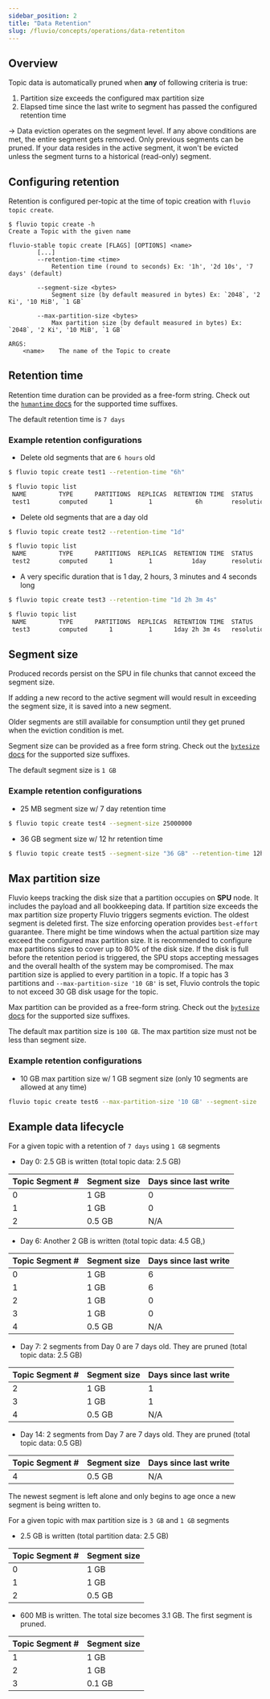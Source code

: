 ```yaml
---
sidebar_position: 2
title: "Data Retention"
slug: /fluvio/concepts/operations/data-retentiton
---
```


## Overview

Topic data is automatically pruned when **any** of following criteria is true:
1. Partition size exceeds the configured max partition size
2. Elapsed time since the last write to segment has passed the configured retention time

-> Data eviction operates on the segment level. If any above conditions are met, the entire segment gets removed. Only previous segments can be pruned. If your data resides in the active segment, it won't be evicted unless the segment turns to a historical (read-only) segment.


## Configuring retention

Retention is configured per-topic at the time of topic creation with `fluvio topic create`.

```shell
$ fluvio topic create -h
Create a Topic with the given name

fluvio-stable topic create [FLAGS] [OPTIONS] <name>
        [...]
        --retention-time <time>
            Retention time (round to seconds) Ex: '1h', '2d 10s', '7 days' (default)

        --segment-size <bytes>
            Segment size (by default measured in bytes) Ex: `2048`, '2 Ki', '10 MiB', `1 GB`

        --max-partition-size <bytes>
            Max partition size (by default measured in bytes) Ex: `2048`, '2 Ki', '10 MiB', `1 GB`

ARGS:
    <name>    The name of the Topic to create
```

## Retention time

Retention time duration can be provided as a free-form string. Check out the [`humantime` docs](https://docs.rs/humantime/2.1.0/humantime/fn.parse_duration.html) for the supported time suffixes.

The default retention time is `7 days`

### Example retention configurations
* Delete old segments that are `6 hours` old

```bash copy="fl"
$ fluvio topic create test1 --retention-time "6h"
```

```bash copy="fl"
$ fluvio topic list
 NAME         TYPE      PARTITIONS  REPLICAS  RETENTION TIME  STATUS                   REASON
 test1        computed      1          1            6h        resolution::provisioned
```

* Delete old segments that are a day old

```bash copy="fl"
$ fluvio topic create test2 --retention-time "1d"
```

```bash copy="fl"
$ fluvio topic list
 NAME         TYPE      PARTITIONS  REPLICAS  RETENTION TIME  STATUS                   REASON
 test2        computed      1          1           1day       resolution::provisioned
```

* A very specific duration that is 1 day, 2 hours, 3 minutes and 4 seconds long

```bash copy="fl"
$ fluvio topic create test3 --retention-time "1d 2h 3m 4s"
```

```bash copy="fl"
$ fluvio topic list
 NAME         TYPE      PARTITIONS  REPLICAS  RETENTION TIME  STATUS                   REASON
 test3        computed      1          1      1day 2h 3m 4s   resolution::provisioned
```

## Segment size

Produced records persist on the SPU in file chunks that cannot exceed the segment size.

If adding a new record to the active segment will would result in exceeding the segment size, it is saved into a new segment.

Older segments are still available for consumption until they get pruned when the eviction condition is met.

Segment size can be provided as a free form string. Check out the [`bytesize` docs](https://github.com/hyunsik/bytesize/)
for the supported size suffixes.

The default segment size is `1 GB`

### Example retention configurations
* 25 MB segment size w/ 7 day retention time

```bash copy="fl"
$ fluvio topic create test4 --segment-size 25000000
```

* 36 GB segment size w/ 12 hr retention time

```bash copy="fl"
$ fluvio topic create test5 --segment-size "36 GB" --retention-time 12h
```

## Max partition size

Fluvio keeps tracking the disk size that a partition occupies on **SPU** node. It includes the payload and all bookkeeping data.
If partition size exceeds the max partition size property Fluvio triggers segments eviction. The oldest segment is deleted first.
The size enforcing operation provides `best-effort` guarantee. There might be time windows when the actual partition size may
exceed the configured max partition size. It is recommended to configure max partitions sizes to cover up to 80% of the disk size.
If the disk is full before the retention period is triggered, the SPU stops accepting messages and the overall health of the system
may be compromised. The max partition size is applied to every partition in a topic. If a topic has 3 partitions
and `--max-partition-size '10 GB'` is set, Fluvio controls the topic to not exceed 30 GB disk usage for the topic.

Max partition can be provided as a free-form string. Check out the [`bytesize` docs](https://github.com/hyunsik/bytesize/)
for the supported size suffixes.

The default max partition size is `100 GB`.
The max partition size must not be less than segment size.


### Example retention configurations

* 10 GB max partition size w/ 1 GB segment size (only 10 segments are allowed at any time)

```bash copy="fl"
fluvio topic create test6 --max-partition-size '10 GB' --segment-size '1 GB'
```

## Example data lifecycle

For a given topic with a retention of `7 days` using `1 GB` segments

* Day 0: 2.5 GB is written (total topic data: 2.5 GB)

| Topic Segment # | Segment size | Days since last write |
|-----------------|--------------|-----------------------|
| 0               | 1 GB         | 0                     |
| 1               | 1 GB         | 0                     |
| 2               | 0.5 GB       | N/A                   |

* Day 6: Another 2 GB is written (total topic data: 4.5 GB,)

| Topic Segment # | Segment size | Days since last write |
|-----------------|--------------|-----------------------|
| 0               | 1 GB         | 6                     |
| 1               | 1 GB         | 6                     |
| 2               | 1 GB         | 0                     |
| 3               | 1 GB         | 0                     |
| 4               | 0.5 GB       | N/A                   |

* Day 7: 2 segments from Day 0 are 7 days old. They are pruned (total topic data: 2.5 GB)

| Topic Segment # | Segment size | Days since last write |
|-----------------|--------------|-----------------------|
| 2               | 1 GB         | 1                     |
| 3               | 1 GB         | 1                     |
| 4               | 0.5 GB       | N/A                   |

* Day 14: 2 segments from Day 7 are 7 days old. They are pruned (total topic data: 0.5 GB)

| Topic Segment # | Segment size | Days since last write |
|-----------------|--------------|-----------------------|
| 4               | 0.5 GB       | N/A                   |

The newest segment is left alone and only begins to age once a new segment is being written to.

For a given topic with max partition size is `3 GB` and `1 GB` segments
* 2.5 GB is written (total partition data: 2.5 GB)

| Topic Segment # | Segment size |
|-----------------|--------------|
| 0               | 1 GB         |
| 1               | 1 GB         |
| 2               | 0.5 GB       |

* 600 MB is written. The total size becomes 3.1 GB. The first segment is pruned.

| Topic Segment #     | Segment size |
|---------------------|--------------|
| 1                   | 1 GB         |
| 2                   | 1 GB         |
| 3                   | 0.1 GB       |
